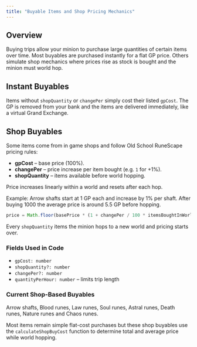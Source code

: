 ```yaml
---
title: "Buyable Items and Shop Pricing Mechanics"
---
```


## Overview
Buying trips allow your minion to purchase large quantities of certain items over time.
Most buyables are purchased instantly for a flat GP price. Others simulate shop
mechanics where prices rise as stock is bought and the minion must world hop.

## Instant Buyables
Items without `shopQuantity` or `changePer` simply cost their listed `gpCost`.
The GP is removed from your bank and the items are delivered immediately, like a
virtual Grand Exchange.

## Shop Buyables
Some items come from in game shops and follow Old School RuneScape pricing rules:

- **gpCost** – base price (100%).
- **changePer** – price increase per item bought (e.g. `1` for +1%).
- **shopQuantity** – items available before world hopping.

Price increases linearly within a world and resets after each hop.

Example: Arrow shafts start at 1 GP each and increase by 1% per shaft. After
buying 1000 the average price is around 5.5 GP before hopping.

```ts
price = Math.floor(basePrice * (1 + changePer / 100 * itemsBoughtInWorld))
```

Every `shopQuantity` items the minion hops to a new world and pricing starts over.

### Fields Used in Code
- `gpCost: number`
- `shopQuantity?: number`
- `changePer?: number`
- `quantityPerHour: number` – limits trip length

### Current Shop-Based Buyables
Arrow shafts, Blood runes, Law runes, Soul runes, Astral runes, Death runes,
Nature runes and Chaos runes.

Most items remain simple flat-cost purchases but these shop buyables use the
`calculateShopBuyCost` function to determine total and average price while
world hopping.
